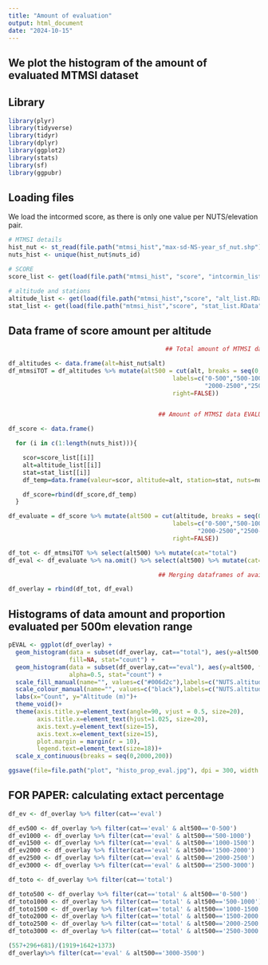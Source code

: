 ```yaml
---
title: "Amount of evaluation"
output: html_document
date: "2024-10-15"
---
```

We plot the histogram of the amount of evaluated MTMSI dataset
---
## Library

```r

library(plyr)
library(tidyverse)
library(tidyr)
library(dplyr)
library(ggplot2)
library(stats)
library(sf)
library(ggpubr)

```

## Loading files
We load the intcormed score, as there is only one value per NUTS/elevation pair.

```r

# MTMSI details
hist_nut <- st_read(file.path("mtmsi_hist","max-sd-NS-year_sf_nut.shp")) 
nuts_hist <- unique(hist_nut$nuts_id)

# SCORE
score_list <- get(load(file.path("mtmsi_hist", "score", "intcormin_list.RData"))) 

# altitude and stations
altitude_list <- get(load(file.path("mtmsi_hist","score", "alt_list.RData"))) # valeur d'altitudes par nuts
stat_list <- get(load(file.path("mtmsi_hist","score", "stat_list.RData"))) # nb stations par altitude par nuts (nested list)

```

## Data frame of score amount per altitude

```r

                                            ## Total amount of MTMSI data ##

df_altitudes <- data.frame(alt=hist_nut$alt)
df_mtmsiTOT = df_altitudes %>% mutate(alt500 = cut(alt, breaks = seq(0,3500,500), 
                                              labels=c("0-500","500-1000","1000-1500","1500-2000",
                                                       "2000-2500","2500-3000", "3000-3500"), 
                                              right=FALSE))


                                          ## Amount of MTMSI data EVALUATED ##

df_score <- data.frame()

  for (i in c(1:length(nuts_hist))){

    scor=score_list[[i]]
    alt=altitude_list[[i]]
    stat=stat_list[[i]]
    df_temp=data.frame(valeur=scor, altitude=alt, station=stat, nuts=nuts_hist[i])

    df_score=rbind(df_score,df_temp)
  }

df_evaluate = df_score %>% mutate(alt500 = cut(altitude, breaks = seq(0,3500,500), 
                                              labels=c("0-500","500-1000","1000-1500","1500-2000",
                                                     "2000-2500","2500-3000","3000-3500"), 
                                              right=FALSE)) 

df_tot <- df_mtmsiTOT %>% select(alt500) %>% mutate(cat="total")
df_eval <- df_evaluate %>% na.omit() %>% select(alt500) %>% mutate(cat="eval")

                                          ## Merging dataframes of available and evaluated MTMSI ##

df_overlay = rbind(df_tot, df_eval)

```

## Histograms of data amount and proportion evaluated per 500m elevation range

```r

pEVAL <- ggplot(df_overlay) +
  geom_histogram(data = subset(df_overlay, cat=="total"), aes(y=alt500, color=cat), 
                 fill=NA, stat="count") +
  geom_histogram(data = subset(df_overlay,cat=="eval"), aes(y=alt500, fill=cat), 
                 alpha=0.5, stat="count") +
  scale_fill_manual(name="", values=c("#006d2c"),labels=c("NUTS.altitude evaluated")) +
  scale_colour_manual(name="", values=c("black"),labels=c("NUTS.altitude tot")) +
  labs(x="Count", y="Altitude (m)")+
  theme_void()+
  theme(axis.title.y=element_text(angle=90, vjust = 0.5, size=20), 
        axis.title.x=element_text(hjust=1.025, size=20),
        axis.text.y=element_text(size=15),
        axis.text.x=element_text(size=15),
        plot.margin = margin(r = 10),
        legend.text=element_text(size=18))+
  scale_x_continuous(breaks = seq(0,2000,200))

ggsave(file=file.path("plot", "histo_prop_eval.jpg"), dpi = 300, width = 8, height = 5)

```

## FOR PAPER: calculating extact percentage 

```r

df_ev <- df_overlay %>% filter(cat=='eval')

df_ev500 <- df_overlay %>% filter(cat=='eval' & alt500=='0-500')
df_ev1000 <- df_overlay %>% filter(cat=='eval' & alt500=='500-1000')
df_ev1500 <- df_overlay %>% filter(cat=='eval' & alt500=='1000-1500')
df_ev2000 <- df_overlay %>% filter(cat=='eval' & alt500=='1500-2000')
df_ev2500 <- df_overlay %>% filter(cat=='eval' & alt500=='2000-2500')
df_ev3000 <- df_overlay %>% filter(cat=='eval' & alt500=='2500-3000')

df_toto <- df_overlay %>% filter(cat=='total')

df_toto500 <- df_overlay %>% filter(cat=='total' & alt500=='0-500')
df_toto1000 <- df_overlay %>% filter(cat=='total' & alt500=='500-1000')
df_toto1500 <- df_overlay %>% filter(cat=='total' & alt500=='1000-1500')
df_toto2000 <- df_overlay %>% filter(cat=='total' & alt500=='1500-2000')
df_toto2500 <- df_overlay %>% filter(cat=='total' & alt500=='2000-2500')
df_toto3000 <- df_overlay %>% filter(cat=='total' & alt500=='2500-3000')

(557+296+681)/(1919+1642+1373)
df_overlay%>% filter(cat=='eval' & alt500=='3000-3500')

```



